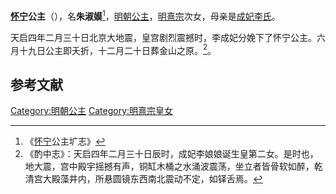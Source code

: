 {{東亞女性歷史人物
| 名稱=懷寧公主
| 身份=[[明朝|明朝]]公主
| 畫像=
| 說明=
| 姓名=朱淑嫫
| 封爵=[[公主|公主]]
| 位號=
| 封號=懷寧公主
| 出生年=1624年4月17日
| 逝世年=1624年8月2日
| 諡號=
| 墳墓=金山
| 父親=[[明熹宗|明熹宗]]
| 母親=[[李成妃_(明熹宗)|成妃李氏]]
|}}

'''[[怀宁|怀宁]]公主'''（{{bd|1624年|4月17日|1624年|8月2日|}}），名'''朱淑嫫'''<ref>《[[怀宁|怀宁]]公主圹志》</ref>，[[明朝|明朝]][[公主|公主]]，[[明熹宗|明熹宗]]次女，母亲是[[李成妃_(明熹宗)|成妃李氏]]。

天启四年二月三十日北京大地震，皇宫剧烈震撼时，李成妃分娩下了怀宁公主。六月十九日公主即夭折，十二月二十日葬金山之原。<ref>《酌中志》：天启四年二月三十日辰时，成妃李娘娘诞生皇第二女。是时也，地大震，宫中殿宇摇撼有声，铜缸木桶之水涌波震荡，坐立者皆骨软如醉，乾清宫大殿藻井内，所悬圆镜东西南北震动不定，如铎舌焉。</ref>。

==参考文献==
<div class="references-small">
<references></references>
</div>

{{明熹宗皇室}}
[[Category:明朝公主|Category:明朝公主]]
[[Category:明熹宗皇女|Category:明熹宗皇女]]